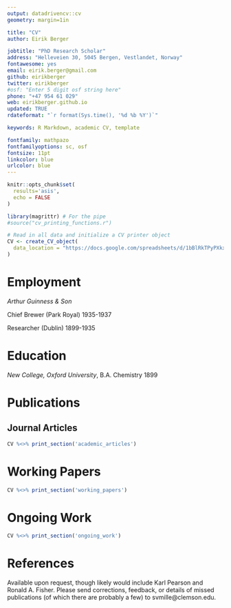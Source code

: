 ```yaml
---
output: datadrivencv::cv
geometry: margin=1in

title: "CV"
author: Eirik Berger

jobtitle: "PhD Research Scholar"
address: "Helleveien 30, 5045 Bergen, Vestlandet, Norway"
fontawesome: yes
email: eirik.berger@gmail.com
github: eirikberger
twitter: eirikberger
#osf: "Enter 5 digit osf string here"
phone: "+47 954 61 029"
web: eirikberger.github.io
updated: TRUE
rdateformat: "`r format(Sys.time(), '%d %b %Y')`"

keywords: R Markdown, academic CV, template

fontfamily: mathpazo
fontfamilyoptions: sc, osf
fontsize: 11pt
linkcolor: blue
urlcolor: blue
---
```


```r
knitr::opts_chunk$set(
  results='asis', 
  echo = FALSE
)

library(magrittr) # For the pipe
#source("cv_printing_functions.r")

# Read in all data and initialize a CV printer object
CV <- create_CV_object(
  data_location = "https://docs.google.com/spreadsheets/d/1bBlRkTPyPXkxHUzBo7H6xJm33vnP-qv0sJ5rI1eCRO4/edit?usp=sharing"
)

```

# Employment

*Arthur Guinness & Son*

Chief Brewer (Park Royal) \hfill 1935-1937

Researcher (Dublin) \hfill 1899-1935

# Education

*New College, Oxford University*, B.A. Chemistry \hfill 1899

# Publications

## Journal Articles

```r
CV %<>% print_section('academic_articles')
```

# Working Papers

```r
CV %<>% print_section('working_papers')
```

# Ongoing Work

```r
CV %<>% print_section('ongoing_work')
```

# References

Available upon request, though likely would include Karl Pearson and Ronald A. Fisher. Please send corrections, feedback, or details of missed publications (of which there are probably a few) to svmille@clemson.edu.

